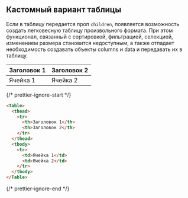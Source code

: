 
<Meta title="Components/Table/CustomMarkup" />

## Кастомный вариант таблицы

Если в таблицу передается проп `children`, появляется возможность создать легковесную таблицу произвольного формата.
При этом функционал, связанный с сортировкой, фильтрацией, селекцией, изменением размера становится недоступным, а также отпадает необходимость создавать объекты columns и data и передавать их в таблицу.

<Unstyled>
  <Table>
    <thead>
      <tr>
        <th>Заголовок 1</th>
        <th>Заголовок 2</th>
      </tr>
    </thead>
    <tbody>
      <tr>
        <td>Ячейка 1</td>
        <td>Ячейка 2</td>
      </tr>
    </tbody>
  </Table>
</Unstyled>

{/* prettier-ignore-start */}
```html
<Table>
  <thead>
    <tr>
      <th>Заголовок 1</th>
      <th>Заголовок 2</th>
    </tr>
  </thead>
  <tbody>
    <tr>
      <td>Ячейка 1</td>
      <td>Ячейка 2</td>
    </tr>
  </tbody>
</Table>
```
{/* prettier-ignore-end */}

<ArgTypes of={TableBase} />
